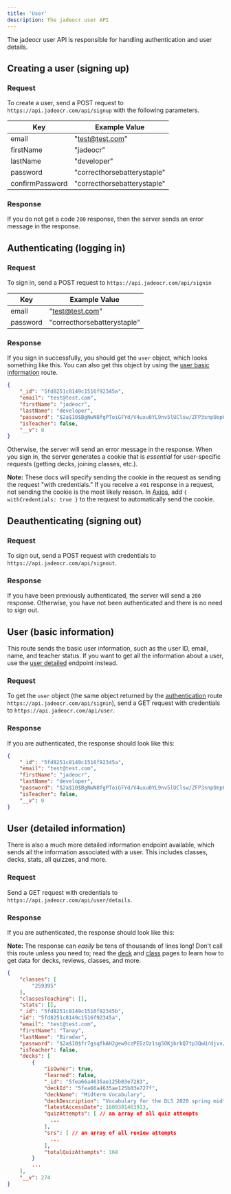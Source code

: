 ```yaml
---
title: 'User'
description: The jadeocr user API
---
```


The jadeocr user API is responsible for handling authentication and user details.


## Creating a user (signing up)

### Request
To create a user, send a POST request to `https://api.jadeocr.com/api/signup` with
the following parameters.

|       Key       |        Example Value        |
|-----------------|-----------------------------|
| email           | "test@test.com"             |
| firstName       | "jadeocr"                   |
| lastName        | "developer"                 |
| password        | "correcthorsebatterystaple" |
| confirmPassword | "correcthorsebatterystaple" |

### Response
If you do not get a code `200` response, then the server sends an error message
in the response.


## Authenticating (logging in)

### Request
To sign in, send a POST request to `https://api.jadeocr.com/api/signin`

|       Key       |        Example Value        |
|-----------------|-----------------------------|
| email           | "test@test.com"             |
| password        | "correcthorsebatterystaple" |

### Response
If you sign in successfully, you should get the `user` object, which looks
something like this. You can also get this object by using the [user basic
information](#user-basic-information) route.
```json
{
    "_id": "5fd8251c8149c1516f92345a",
    "email": "test@test.com",
    "firstName": "jadeocr",
    "lastName": "developer",
    "password": "$2a$10$BgNwN8fgPToiGFYd/V4uxu0YL9nv5lUClsw/ZFP3snpUep61Mw8j6",
    "isTeacher": false,
    "__v": 0
}
```
Otherwise, the server will send an error message in the response. When you sign
in, the server generates a cookie that is _essential_ for user-specific requests
(getting decks, joining classes, etc.).

**Note:** These docs will specify sending the cookie in the request as sending
the request "with credentials." If you receive a `401` response in a request,
not sending the cookie is the most likely reason. In
[Axios](https://www.npmjs.com/package/axios), add `{ withCredentials: true }`
to the request to automatically send the cookie.


## Deauthenticating (signing out)

### Request
To sign out, send a POST request with credentials to `https://api.jadeocr.com/api/signout`.

### Response
If you have been previously authenticated, the server will send a `200` response.
Otherwise, you have not been authenticated and there is no need to sign out.


## User (basic information)
This route sends the basic user information, such as the user ID, email, name,
and teacher status. If you want to get all the information about a user, use
the [user detailed](#user-detailed-information) endpoint instead.

### Request
To get the `user` object (the same object returned by the [authentication](#authenticating-logging-in)
route `https://api.jadeocr.com/api/signin`), send a GET request with credentials to
`https://api.jadeocr.com/api/user`.

### Response
If you are authenticated, the response should look like this:
```json
{
    "_id": "5fd8251c8149c1516f92345a",
    "email": "test@test.com",
    "firstName": "jadeocr",
    "lastName": "developer",
    "password": "$2a$10$BgNwN8fgPToiGFYd/V4uxu0YL9nv5lUClsw/ZFP3snpUep61Mw8j6",
    "isTeacher": false,
    "__v": 0
}
```


## User (detailed information)
There is also a much more detailed information endpoint available, which sends
all the information associated with a user. This includes classes, decks, stats,
all quizzes, and more.

### Request
Send a GET request with credentials to `https://api.jadeocr.com/api/user/details`.

### Response
If you are authenticated, the response should look like this:

**Note:** The response can _easily_ be tens of thousands of lines long! Don't
call this route unless you need to; read the [deck](/api/deck) and [class](/api/class)
pages to learn how to get data for decks, reviews, classes, and more.
```json
{
    "classes": [
        "259395"
    ],
    "classesTeaching": [],
    "stats": [],
    "_id": "5fd8251c8149c1516f92345b",
    "id": "5fd8251c8149c1516f92345a",
    "email": "test@test.com",
    "firstName": "Tanay",
    "lastName": "Biradar",
    "password": "$2a$10$fr7gsqfkAH2gew9czPEGzOz1sg5OKjbrkQ7tp3QwU/djvv/X4TcRS",
    "isTeacher": false,
    "decks": [
        {
            "isOwner": true,
            "learned": false,
            "_id": "5fea66a4635ae125b03e7283",
            "deckId": "5fea66a4635ae125b03e727f",
            "deckName": "Midterm Vocabulary",
            "deckDescription": "Vocabulary for the DLS 2020 spring midterm",
            "latestAccessDate": 1609381463913,
            "quizAttempts": [ // an array of all quiz attempts
              ...
            ],
            "srs": [ // an array of all review attempts
              ...
            ],
            "totalQuizAttempts": 168
        }
        ...
    ],
    "__v": 274
}
```
